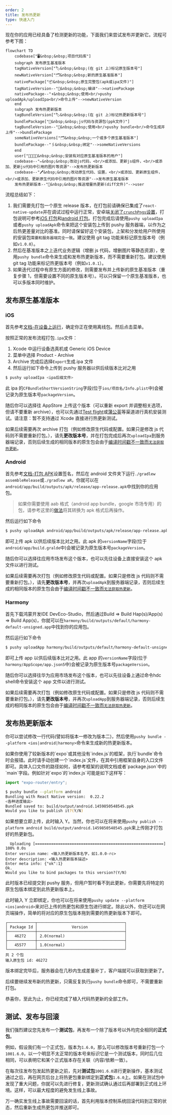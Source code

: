 ```yaml
---
order: 2
title: 发布热更新
type: 快速入门
---
```



现在你的应用已经具备了检测更新的功能，下面我们来尝试发布并更新它。流程可参考下图：

```mermaid
flowchart TD
    codebase["🖥️&nbsp;&nbsp;项目代码库"]
    subgraph 发布原生基准版本
    tagNativeVersion["🏷️&nbsp;&nbsp;(在 git 上)标记原生版本号"]
    newNativeVersion["🗂️&nbsp;&nbsp;新的原生基准版本"]
    nativePackage["📦&nbsp;&nbsp;原生完整包(apk或ipa文件)"]
    tagNativeVersion--"🔨&nbsp;&nbsp;编译"-->nativePackage
    nativePackage--"⬆️&nbsp;&nbsp;使用<br/>pushy uploadApk/uploadIpa<br/>命令上传"-->newNativeVersion
    end
    subgraph 发布热更新版本
    tagBundleVersion["🏷️&nbsp;&nbsp;(在 git 上)标记热更新版本号"]
    bundlePackage["🎁&nbsp;&nbsp;js代码与资源包(ppk文件)"]
    tagBundleVersion--"🔨&nbsp;&nbsp;使用<br/>pushy bundle<br/>命令生成并上传"-->bundlePackage
    someNativeVersions["🗂️&nbsp;&nbsp;一个或多个原生基准版本"]
    bundlePackage--"🖇️&nbsp;&nbsp;绑定"-->someNativeVersions
    end
    user["👨‍👩‍👧‍👦&nbsp;&nbsp;安装有对应原生基准版本的用户"]
    codebase--"✏️&nbsp;&nbsp;改动js代码，<br/>或添加、更新js组件，<br/>或添加、更新js代码中引用的图片等资源"-->发布热更新版本
    codebase--"🖊️&nbsp;&nbsp;改动原生代码、设置，<br/>或添加、更新原生组件，<br/>或添加、更新原生代码中引用的图片等资源"-->发布原生基准版本
    发布热更新版本--"📲&nbsp;&nbsp;推送增量热更新(diff文件)"-->user
```

流程总结如下：

1.  我们需要先打包一个原生 release 版本，在打包前请确保已集成了`react-native-update`并在调试过程中运行正常，安卓端[关闭了`crunchPngs`设置](/docs/getting-started#%E7%A6%81%E7%94%A8-android-%E7%9A%84-crunch-%E4%BC%98%E5%8C%96)，打包说明可参考[iOS 打包](https://reactnative.cn/docs/publishing-to-app-store)和[android 打包](https://reactnative.cn/docs/signed-apk-android)。打包完成后请使用`pushy uploadIpa`或者`pushy uploadApk`命令来把这个安装包上传到 pushy 服务器端，以作为之后热更差量对比的基准。同时请保留好这个安装包，上架和分发给用户所使用的安装包`需要和服务器端完全一致`。建议使用 git tag 功能来标记原生版本号（例如`v1.0.0`）。
2.  然后在基准版本之上迭代业务逻辑（增删 js 代码，增删图片等静态资源），使用`pushy bundle`命令来生成和发布热更新版本，而不需要重新打包。建议使用 git tag 功能来标记热更版本号（例如`v1.0.1`）。
3.  如果迭代过程中有原生方面的修改，则需要发布并上传新的原生基准版本（重复步骤 1，但需要设置不同的原生版本号）。可以只保留一个原生基准版本，也可以多版本同时维护。

## 发布原生基准版本

### iOS

首先参考[文档-在设备上运行](https://reactnative.cn/docs/running-on-device)，确定你正在使用离线包。然后点击菜单。

按照正常的发布流程打包`.ipa`文件：

1. Xcode 中运行设备选真机或 Generic iOS Device
2. 菜单中选择 Product - Archive
3. Archive 完成后选择`Export`生成.ipa 文件
4. 然后运行如下命令上传到 pushy 服务器以供后续版本比对之用

```bash
$ pushy uploadIpa <ipa后缀文件>
```

此 ipa 的`CFBundleShortVersionString`字段(位于`ios/项目名/Info.plist`中)会被记录为原生版本号`packageVersion`。

随后你可以选择往 AppStore 上传这个版本（可以重新 export 并调整相关选项，但请不要重新 archive），也可以先通过[Test flight](https://developer.apple.com/cn/testflight/)或[蒲公英](https://www.pgyer.com/doc/view/build_ipa)等渠道进行真机安装测试。请注意：暂不支持通过 Xcode 直接进行热更新测试。

如果后续需要再次 archive 打包（例如修改原生代码或配置。如果只是修改 js 代码则不需要重新打包。），请先**更改版本号**，并在打包完成后再次`uploadIpa`到服务器端记录，否则后续生成的相同版本的原生包会由于[编译时间戳不一致而`无法获取热更新`](faq#热更新报错：热更新已暂停，原因：buildtime-mismatch。)。

### Android

首先参考[文档-打包 APK](https://reactnative.cn/docs/signed-apk-android)设置签名，然后在 android 文件夹下运行`./gradlew assembleRelease`或`./gradlew aR`，你就可以在`android/app/build/outputs/apk/release/app-release.apk`中找到你的应用包。

> 如果你需要使用 aab 格式（android app bundle，google 市场专用）的包，请参考这里的[做法](bestpractice#如何支持-aab-格式的原生包)将其转换为 apk 格式后再操作。

然后运行如下命令

```bash
$ pushy uploadApk android/app/build/outputs/apk/release/app-release.apk
```

即可上传 apk 以供后续版本比对之用。此 apk 的`versionName`字段(位于`android/app/build.gralde`中)会被记录为原生版本号`packageVersion`。

随后你可以选择往应用市场发布这个版本，也可以先往设备上直接安装这个 apk 文件以进行测试。

如果后续需要再次打包（例如修改原生代码或配置。如果只是修改 js 代码则不需要重新打包。），请先**更改版本号**，并再次`uploadApk`到服务器端记录，否则后续生成的相同版本的原生包会由于[编译时间戳不一致而`无法获取热更新`](faq#热更新报错：热更新已暂停，原因：buildtime-mismatch。)。

### Harmony

首先下载鸿蒙开发IDE DevEco-Studio，然后通过Build => Build Hap(s)/App(s) => Build App(s)，你就可以在`harmony/build/outputs/default/harmony-default-unsigned.app`中找到你的应用包。

然后运行如下命令

```bash
$ pushy uploadApp harmony/build/outputs/default/harmony-default-unsigned.app
```

即可上传 app 以供后续版本比对之用。此 app 的`versionName`字段(位于`harmony/AppScope/app.json5`中)会被记录为原生版本号`packageVersion`。

随后你可以选择往华为应用市场发布这个版本，也可以先往设备上通过命令hdc shell命令安装这个 app 文件以进行测试。

如果后续需要再次打包（例如修改原生代码或配置。如果只是修改 js 代码则不需要重新打包。），请先**更改版本号**，并再次`uploadApp`到服务器端记录，否则后续生成的相同版本的原生包会由于[编译时间戳不一致而`无法获取热更新`](faq#热更新报错：热更新已暂停，原因：buildtime-mismatch。)。

## 发布热更新版本

你可以尝试修改一行代码(譬如将版本一修改为版本二)，然后使用`pushy bundle --platform <ios|android|harmony>`命令来生成新的热更新版本。

<Callout type="info">
  如果你使用了较新版本的`expo`或其他没有`index.js`的框架，执行`bundle`命令时会报错。此时请手动创建一个`index.js`文件，在其中引用框架自身的入口文件即可。具体入口文件的路径如何，请参考框架的说明文档或者`package.json`中的`main`字段。例如针对`expo`的`index.js`可能是如下这样写：

```js
import "expo-router/entry";
```

</Callout>

```bash
$ pushy bundle --platform android
Bundling with React Native version:  0.22.2
<各种进度输出>
Bundled saved to: build/output/android.1459850548545.ppk
Would you like to publish it?(Y/N)
```

如果想要立即上传，此时输入 Y。当然，你也可以在将来使用`pushy publish --platform android build/output/android.1459850548545.ppk`来上传刚才打包好的热更新包。

```
  Uploading [========================================================] 100% 0.0s
Enter version name: <输入热更新版本名字，如1.0.0-rc>
Enter description: <输入热更新版本描述>
Enter meta info: {"ok":1}
Ok.
Would you like to bind packages to this version?(Y/N)
```

此时版本已经提交到 pushy 服务，但用户暂时看不到此更新，你需要先将特定的原生包版本绑定到此热更新版本上。

此时输入 Y 立即绑定，你也可以在将来使用`pushy update --platform <ios|android>`来对已上传的热更包和原生包进行绑定。除此以外，你还可以在网页端操作，简单的将对应的原生包版本拖到需要的热更新版本下即可。

```
┌────────────┬──────────────────────────────────────┐
│ Package Id │               Version                │
├────────────┼──────────────────────────────────────┤
│   46272    │ 2.0(normal)                          │
├────────────┼──────────────────────────────────────┤
│   45577    │ 1.0(normal)                          │
└────────────┴──────────────────────────────────────┘
共 2 个包
输入原生包 id: 46272
```

版本绑定完毕后，服务器会在几秒内生成差量补丁，客户端就可以获取到更新了。

后续要继续发布新的热更新，只需反复执行`pushy bundle`命令即可，不需要重新打包。

恭喜你，至此为止，你已经完成了植入代码热更新的全部工作。

## 测试、发布与回滚

我们强烈建议您先发布一个**测试包**，再发布一个除了版本号以外均完全相同的**正式包**。

例如，假设我们有一个正式包，版本为`1.6.0`，那么可以修改版本号重新打包一个`1001.6.0`，以一个明显不太正常的版本号来标识它是一个测试版本，同时后几位相同，可以表明它和某个正式版本存在关联（内容/依赖一致）。

在每次往发布包发起热更新之前，先对**测试包**`1001.6.0`进行更新操作，基本测试通过之后，再在网页后台上将热更包重新绑定到**正式包**`1.6.0`上。如果在测试包中发现了重大问题，你就可以先进行修复，更新测试确认通过后再部署到正式线上环境。这样，可以最大程度的避免发生线上事故。

万一确实发生线上事故需要回滚的话，首先利用版本控制系统回滚代码到正常的状态，然后重新生成热更包并推送即可。
